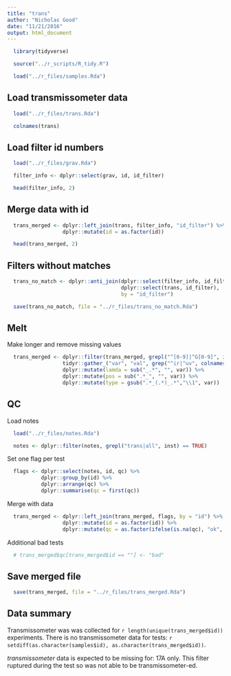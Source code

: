 ```yaml
---
title: "trans"
author: "Nicholas Good"
date: "11/21/2016"
output: html_document
---
```


```r
  library(tidyverse)
```

```r
  source("../r_scripts/R_tidy.R")
```

```r
  load("../r_files/samples.Rda")
```

## Load transmissometer data

```r
  load("../r_files/trans.Rda")
```

```r
  colnames(trans)
```

## Load filter id numbers

```r
  load("../r_files/grav.Rda") 

  filter_info <- dplyr::select(grav, id, id_filter)
```

```r
  head(filter_info, 2)
```

## Merge data with id

```r
  trans_merged <- dplyr::left_join(trans, filter_info, "id_filter") %>%
                  dplyr::mutate(id = as.factor(id))
```

```r
  head(trans_merged, 2)
```

## Filters without matches

```r
  trans_no_match <- dplyr::anti_join(dplyr::select(filter_info, id_filter),
                                     dplyr::select(trans, id_filter),
                                     by = "id_filter")

  save(trans_no_match, file = "../r_files/trans_no_match.Rda")
```

## Melt

Make longer and remove missing values

```r
  trans_merged <- dplyr::filter(trans_merged, grepl("^[0-9]|^G[0-9]", id) == TRUE) %>%
                  tidyr::gather_("var", "val", grep("^ir|^uv", colnames(trans_merged), value = TRUE)) %>%
                  dplyr::mutate(lamda = sub("_.*", "", var)) %>%
                  dplyr::mutate(pos = sub(".*_", "", var)) %>%
                  dplyr::mutate(type = gsub(".*_(.*)_.*","\\1", var))
```

## QC

Load notes

```r
  load("../r_files/notes.Rda")

  notes <- dplyr::filter(notes, grepl("trans|all", inst) == TRUE)
```

Set one flag per test

```r
  flags <- dplyr::select(notes, id, qc) %>%
           dplyr::group_by(id) %>%
           dplyr::arrange(qc) %>%
           dplyr::summarise(qc = first(qc))
```

Merge with data

```r
  trans_merged <- dplyr::left_join(trans_merged, flags, by = "id") %>%
                  dplyr::mutate(id = as.factor(id)) %>%
                  dplyr::mutate(qc = as.factor(ifelse(is.na(qc), "ok", as.character(qc))))
```

Additional bad tests

```r
  # trans_merged$qc[trans_merged$id == ""] <- "bad"
```

## Save merged file

```r
  save(trans_merged, file = "../r_files/trans_merged.Rda")
```

## Data summary

Transmissometer was was collected for `r length(unique(trans_merged$id))` experiments. There is no transmissometer data for tests: `r setdiff(as.character(samples$id), as.character(trans_merged$id))`.

$transmissometer$ data is expected to be missing for: 17A only. This filter ruptured during the test so was not able to be transmissometer-ed.
